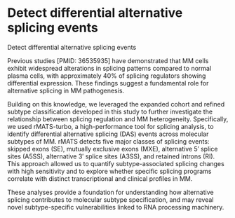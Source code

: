 # Detect differential alternative splicing events 
Detect differential alternative splicing events 

Previous studies [PMID: 36535935] have demonstrated that MM cells exhibit widespread alterations in splicing patterns compared to normal plasma cells, with approximately 40% of splicing regulators showing differential expression. These findings suggest a fundamental role for alternative splicing in MM pathogenesis.

Building on this knowledge, we leveraged the expanded cohort and refined subtype classification developed in this study to further investigate the relationship between splicing regulation and MM heterogeneity. Specifically, we used rMATS-turbo, a high-performance tool for splicing analysis, to identify differential alternative splicing (DAS) events across molecular subtypes of MM. rMATS detects five major classes of splicing events: skipped exons (SE), mutually exclusive exons (MXE), alternative 5′ splice sites (A5SS), alternative 3′ splice sites (A3SS), and retained introns (RI). This approach allowed us to quantify subtype-associated splicing changes with high sensitivity and to explore whether specific splicing programs correlate with distinct transcriptional and clinical profiles in MM.






These analyses provide a foundation for understanding how alternative splicing contributes to molecular subtype specification, and may reveal novel subtype-specific vulnerabilities linked to RNA processing machinery.


